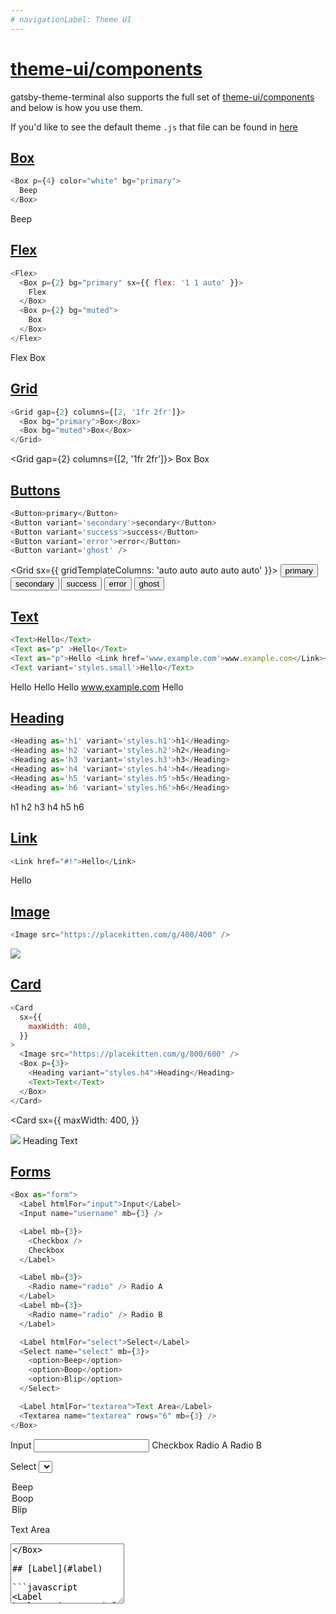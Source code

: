```yaml
---
# navigationLabel: Theme UI
---
```


# [theme-ui/components](#theme-ui-components)

gatsby-theme-terminal also supports the full set of [theme-ui/components](https://theme-ui.com/components) and below is
how you use them.

If you'd like to see the default theme `.js` that file can be found in
[here](https://github.com/PaulieScanlon/gatsby-theme-terminal/blob/master/%40pauliescanlon/gatsby-theme-terminal/src/gatsby-plugin-theme-ui/index.js)

## [Box](#box)

```javascript
<Box p={4} color="white" bg="primary">
  Beep
</Box>
```

<Box p={4} color="white" bg="primary">
  Beep
</Box>

<Divider />

## [Flex](#flex)

```javascript
<Flex>
  <Box p={2} bg="primary" sx={{ flex: '1 1 auto' }}>
    Flex
  </Box>
  <Box p={2} bg="muted">
    Box
  </Box>
</Flex>
```

<Flex>
  <Box p={2} bg="primary" sx={{ flex: '1 1 auto' }}>
    Flex
  </Box>
  <Box p={2} bg="muted">
    Box
  </Box>
</Flex>

<Divider />

## [Grid](#grid)

```javascript
<Grid gap={2} columns={[2, '1fr 2fr']}>
  <Box bg="primary">Box</Box>
  <Box bg="muted">Box</Box>
</Grid>
```

<Grid gap={2} columns={[2, '1fr 2fr']}>
  <Box bg="primary">Box</Box>
  <Box bg="muted">Box</Box>
</Grid>

<Divider />

## [Buttons](#buttons)

```javascript
<Button>primary</Button>
<Button variant='secondary'>secondary</Button>
<Button variant='success'>success</Button>
<Button variant='error'>error</Button>
<Button variant='ghost' />
```

<Grid sx={{ gridTemplateColumns: 'auto auto auto auto auto' }}>
  <Button>primary</Button>
  <Button variant="secondary">secondary</Button>
  <Button variant="success">success</Button>
  <Button variant="error">error</Button>
  <Button variant="ghost">ghost</Button>
</Grid>

<Divider />

## [Text](#text)

```javascript
<Text>Hello</Text>
<Text as="p" >Hello</Text>
<Text as="p">Hello <Link href='www.example.com'>www.example.com</Link></Text>
<Text variant='styles.small'>Hello</Text>
```

<Text>Hello</Text>
<Text as="p">Hello</Text>
<Text as="p">
  Hello <Link href="www.example.com">www.example.com</Link>
</Text>
<Text variant="styles.small">Hello</Text>

<Divider />

## [Heading](#heading)

```javascript
<Heading as='h1' variant='styles.h1'>h1</Heading>
<Heading as='h2 'variant='styles.h2'>h2</Heading>
<Heading as='h3 'variant='styles.h3'>h3</Heading>
<Heading as='h4 'variant='styles.h4'>h4</Heading>
<Heading as='h5 'variant='styles.h5'>h5</Heading>
<Heading as='h6 'variant='styles.h6'>h6</Heading>
```

<Heading as="h1" variant="styles.h1">
  h1
</Heading>
<Heading as="h2" variant="styles.h2">
  h2
</Heading>
<Heading as="h3" variant="styles.h3">
  h3
</Heading>
<Heading as="h4" variant="styles.h4">
  h4
</Heading>
<Heading as="h5" variant="styles.h5">
  h5
</Heading>
<Heading as="h6" variant="styles.h6">
  h6
</Heading>

## [Link](#link)

```javascript
<Link href="#!">Hello</Link>
```

<Link href="#!">Hello</Link>

<Divider />

## [Image](#image)

```javascript
<Image src="https://placekitten.com/g/400/400" />
```

<Image src="https://placekitten.com/g/400/400" />

<Divider />

## [Card](#card)

```javascript
<Card
  sx={{
    maxWidth: 400,
  }}
>
  <Image src="https://placekitten.com/g/800/600" />
  <Box p={3}>
    <Heading variant="styles.h4">Heading</Heading>
    <Text>Text</Text>
  </Box>
</Card>
```

<Card
  sx={{
    maxWidth: 400,
  }}
>
  <Image src="https://placekitten.com/g/800/600" />
  <Box p={3}>
    <Heading variant="styles.h4">Heading</Heading>
    <Text>Text</Text>
  </Box>
</Card>

<Divider />

## [Forms](#forms)

```javascript
<Box as="form">
  <Label htmlFor="input">Input</Label>
  <Input name="username" mb={3} />

  <Label mb={3}>
    <Checkbox />
    Checkbox
  </Label>

  <Label mb={3}>
    <Radio name="radio" /> Radio A
  </Label>
  <Label mb={3}>
    <Radio name="radio" /> Radio B
  </Label>

  <Label htmlFor="select">Select</Label>
  <Select name="select" mb={3}>
    <option>Beep</option>
    <option>Boop</option>
    <option>Blip</option>
  </Select>

  <Label htmlFor="textarea">Text Area</Label>
  <Textarea name="textarea" rows="6" mb={3} />
</Box>
```

<Box as='form' >
<Label htmlFor='input'>Input</Label>
<Input
  name='username'
  mb={3}
/>

<Label mb={3}>
  <Checkbox />
  Checkbox
</Label>

<Label mb={3}>
  <Radio name="radio" /> Radio A
</Label>
<Label mb={3}>
  <Radio name="radio" /> Radio B
</Label>

<Label htmlFor="select">Select</Label>
<Select name="select" mb={3}>
  <option>Beep</option>
  <option>Boop</option>
  <option>Blip</option>
</Select>

<Label htmlFor='textarea'>Text Area</Label>
<Textarea
  name='textarea'
  rows='6'
  mb={3}
/>
</Box>

## [Label](#label)

```javascript
<Label htmlFor="input">Label</Label>
```

<Label htmlFor="input">Label</Label>

<Divider />

## [Input](#input)

```javascript
<Input name="username" />
```

<Input name="username" />

<Divider />

## [Select](#select)

```javascript
<Select defaultValue="Hello">
  <option>Hello</option>
  <option>Hi</option>
  <option>Beep</option>
  <option>Boop</option>
</Select>
```

<Select defaultValue="Hello">
  <option>Hello</option>
  <option>Hi</option>
  <option>Beep</option>
  <option>Boop</option>
</Select>

<Divider />

## [Textarea](#text-area)

```javascript
<Textarea defaultValue="Hello" rows={8} />
```

<Textarea defaultValue="Hello" rows={8} />

<Divider />

## [Radio](#radio)

```javascript
<Label mb={1}>
  <Radio
    name='dark-mode'
    value='true'
    defaultChecked={true}
  />
  Dark Mode
</Label>
<Label mb={1}>
  <Radio
    name='dark-mode'
    value='false'
  />
  Light Mode
</Label>
```

<Label mb={1}>
  <Radio name="dark-mode" value="true" defaultChecked={true} />
  Dark Mode
</Label>
<Label mb={1}>
  <Radio name="dark-mode" value="false" />
  Light Mode
</Label>

<Divider />

## [Checkbox](#checkbox)

```javascript
<Label>
  <Checkbox />
  Checkbox
</Label>
```

<Label>
  <Checkbox />
  Checkbox
</Label>

<Divider />

## [Slider](#slider)

```javascript
<Slider defaultValue={25} />
```

<Slider defaultValue={25} />

<Divider />

## [Field](#field)

```javascript
<Field label="Email" name="email" defaultValue="" />
```

<Field label="Email" name="email" defaultValue="" />

<Divider />

## [Progress](#progress)

```javascript
<Progress max={1} value={1/2}> 50% </Progress>
<Progress max={1} value={1/2} variant='styles.progress.secondary'> 50% </Progress>
<Progress max={1} value={1/2} variant='styles.progress.success'> 50% </Progress>
<Progress max={1} value={1/2} variant='styles.progress.error'> 50% </Progress>
```

<Progress max={1} value={1 / 2}>
  {' '}
  50%{' '}
</Progress>
<Divider />
<Progress max={1} value={1 / 2} variant="styles.progress.secondary">
  {' '}
  50%{' '}
</Progress>
<Divider />
<Progress max={1} value={1 / 2} variant="styles.progress.success">
  {' '}
  50%{' '}
</Progress>
<Divider />
<Progress max={1} value={1 / 2} variant="styles.progress.error">
  {' '}
  50%{' '}
</Progress>

<Divider />

## [Donut](#donut)

```javascript
<Donut value={1/2}/>
<Donut value={1/2} variant='styles.donut.secondary'/>
<Donut value={1/2} variant='styles.donut.success'/>
<Donut value={1/2} variant='styles.donut.error'/>
```

<Donut value={1 / 2} />
<Donut value={1 / 2} variant="styles.donut.secondary" />
<Donut value={1 / 2} variant="styles.donut.success" />
<Donut value={1 / 2} variant="styles.donut.error" />

<Divider />

## [Spinner](#spinner)

```javascript
<Spinner />
<Spinner variant='styles.spinner.secondary'/>
<Spinner variant='styles.spinner.success'/>
<Spinner variant='styles.spinner.error'/>
```

<Spinner />
<Spinner variant="styles.spinner.secondary" />
<Spinner variant="styles.spinner.success" />
<Spinner variant="styles.spinner.error" />

<Divider />

## [Avatar](#avatar)

```javascript
<Avatar src="https://placekitten.com/g/50/50" />
```

<Avatar src="https://placekitten.com/g/50/50" />

## [Badge](#badge)

Badges need a variant, the default can't be styled at the moment

```javascript
<Badge variant='primary'>
  Beep boop, this is an badge!
</Badge>

<Badge variant='secondary'>
  Beep boop, this is an badge!
</Badge>

<Badge variant='success'>
  Beep boop, this is an badge!
</Badge>

<Badge variant='error'>
  Beep boop, this is an badge!
</Badge>
```

<Grid sx={{gridTemplateColumns: 'auto auto auto auto'}}>
<Badge variant='primary'>
  Beep boop, this is an badge!
</Badge>

<Badge variant="secondary">Beep boop, this is an badge!</Badge>

<Badge variant="success">Beep boop, this is an badge!</Badge>

<Badge variant='error'>
  Beep boop, this is an badge!
</Badge>
</Grid>

<Divider />

## [Alert](#alert)

```javascript
<Alert variant='primary' mb={2}>
  Beep boop, this is an alert!
</Alert>

<Alert variant='secondary' mb={2}>
  Beep boop, this is an alert!
</Alert>

<Alert variant='success' mb={2}>
  Beep boop, this is an alert!
</Alert>

<Alert variant='error'>
  Beep boop, this is an alert!
</Alert>
```

<Alert variant="primary" mb={2}>
  Beep boop, this is an alert!
</Alert>

<Alert variant="secondary" mb={2}>
  Beep boop, this is an alert!
</Alert>

<Alert variant="success" mb={2}>
  Beep boop, this is an alert!
</Alert>

<Alert variant="error">Beep boop, this is an alert!</Alert>

<Divider />

## [Divider](#divider)

```javascript
<Divider />
```

<Divider />

<Divider />

## Embed

```javascript
<Embed src="https://www.youtube.com/embed/GNCd_ERZvZM" />
```

<Embed src="https://www.youtube.com/embed/GNCd_ERZvZM" />

<Divider />

## [AspectRatio](#aspect-ratio)

```javascript
<AspectRatio ratio={16 / 9}>
  <Image
    src="https://placekitten.com/g/1200/1200"
    sx={{
      objectFit: 'cover',
    }}
  />
</AspectRatio>
```

<AspectRatio ratio={16 / 9}>
  <Image
    src="https://placekitten.com/g/1200/1200"
    sx={{
      objectFit: 'cover',
    }}
  />
</AspectRatio>

<Divider />

## [AspectImage](#aspect-image)

```javascript
<AspectImage ratio={4 / 3} src="https://placekitten.com/g/1200/1200" />
```

<AspectImage ratio={4 / 3} src="https://placekitten.com/g/1200/1200" />

<Divider />

## [Container](#container)

```javascript
<Container p={4} bg="surface">
  Centered container
</Container>
```

<Container p={4} bg="surface">
  Centered container
</Container>

<Divider />

## [NavLink](#nav-link)

```javascript
<Flex as="nav">
  <NavLink href="#!" p={2}>
    Home
  </NavLink>
  <NavLink href="#!" p={2}>
    Blog
  </NavLink>
  <NavLink href="#!" p={2}>
    About
  </NavLink>
</Flex>
```

<Flex as="nav">
  <NavLink href="#!" p={2}>
    Home
  </NavLink>
  <NavLink href="#!" p={2}>
    Blog
  </NavLink>
  <NavLink href="#!" p={2}>
    About
  </NavLink>
</Flex>

<Divider />

## [Message](#message)

```javascript
<Message variant='primary' mb={2}>
  This is just a message for someone to read
</Message>

<Message variant='secondary' mb={2}>
  This is just a message for someone to read
</Message>

<Message variant='success' mb={2}>
  This is just a message for someone to read
</Message>

<Message variant='error' mb={2}>
  This is just a message for someone to read
</Message>
```

<Message variant="primary" mb={2}>
  This is just a message for someone to read
</Message>

<Message variant="secondary" mb={2}>
  This is just a message for someone to read
</Message>

<Message variant="success" mb={2}>
  This is just a message for someone to read
</Message>

<Message variant="error" mb={2}>
  This is just a message for someone to read
</Message>

<Divider />

## [Close](#close)

```javascript
<Close />
```

<Close />

<Divider />

## [IconButton](#icon-button)

```javascript
<IconButton aria-label="Toggle dark mode">
  <svg xmlns="http://www.w3.org/2000/svg" viewBox="0 0 24 24" width="24" height="24" fill="currentcolor">
    <circle r={11} cx={12} cy={12} fill="none" stroke="currentcolor" strokeWidth={2} />
  </svg>
</IconButton>
```

<IconButton aria-label="Toggle dark mode">
  <svg xmlns="http://www.w3.org/2000/svg" viewBox="0 0 24 24" width="24" height="24" fill="currentcolor">
    <circle r={11} cx={12} cy={12} fill="none" stroke="currentcolor" strokeWidth={2} />
  </svg>
</IconButton>

<Divider />

## [MenuButton](#menu-button)

```javascript
<MenuButton aria-label="Toggle Menu" />
```

<MenuButton aria-label="Toggle Menu" />

<Divider />
